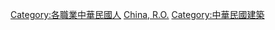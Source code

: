 [[Category:各職業中華民國人|Category:各職業中華民國人]]
[[Category:各國建築師|China, R.O.]]
[[Category:中華民國建築|Category:中華民國建築]]